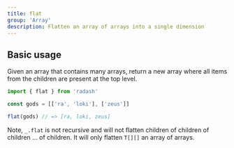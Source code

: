 ```yaml
---
title: flat
group: 'Array'
description: Flatten an array of arrays into a single dimension
---
```


## Basic usage

Given an array that contains many arrays, return a new array where all items from the children are present at the top level.

```ts
import { flat } from 'radash'

const gods = [['ra', 'loki'], ['zeus']]

flat(gods) // => [ra, loki, zeus]
```

Note, `_.flat` is not recursive and will not flatten children of children of children ... of children. It will only flatten `T[][]` an array of arrays.
